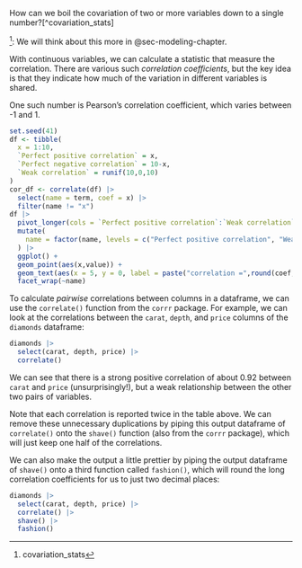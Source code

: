 How can we boil the covariation of two or more variables down to a single number?[^covariation_stats]

^[covariation_stats]: We will think about this more in @sec-modeling-chapter.

With continuous variables, we can calculate a statistic that measure the correlation. There are various such *correlation coefficients*, but the key idea is that they indicate how much of the variation in different variables is shared.

One such number is Pearson's correlation coefficient, which varies between -1 and 1. 

<!-- TODO: add mathematical details to appendix -->

```r
set.seed(41)
df <- tibble(
  x = 1:10,
  `Perfect positive correlation` = x,
  `Perfect negative correlation` = 10-x,
  `Weak correlation` = runif(10,0,10)
)
cor_df <- correlate(df) |>
  select(name = term, coef = x) |>
  filter(name != "x")
df |>
  pivot_longer(cols = `Perfect positive correlation`:`Weak correlation`) |>
  mutate(
    name = factor(name, levels = c("Perfect positive correlation", "Weak correlation", "Perfect negative correlation"))
  ) |>
  ggplot() +
  geom_point(aes(x,value)) +
  geom_text(aes(x = 5, y = 0, label = paste("correlation =",round(coef,3))), data = cor_df) +
  facet_wrap(~name)
```

To calculate *pairwise* correlations between columns in a dataframe, we can use the `correlate()` function from the `corrr` package. For example, we can look at the correlations between the `carat`, `depth`, and `price` columns of the `diamonds` dataframe:

```r
diamonds |>
  select(carat, depth, price) |>
  correlate()
```

We can see that there is a strong positive correlation of about 0.92 between `carat` and `price` (unsurprisingly!), but a weak relationship between the other two pairs of variables. 

Note that each correlation is reported twice in the table above. We can remove these unnecessary duplications by piping this output dataframe of `correlate()` onto the `shave()` function (also from the `corrr` package), which will just keep one half of the correlations.

We can also make the output a little prettier by piping the output dataframe of `shave()` onto a third function called `fashion()`, which will round the long correlation coefficients for us to just two decimal places:

```r
diamonds |>
  select(carat, depth, price) |>
  correlate() |>
  shave() |>
  fashion()
```

<!-- 
ToDo: Exercises
-->

<!-- TODO: 
continuous & categorical: group_by then summarize (note that we cannot group_by a continuous variable...)
categorical variables: counts (cross-tabulation?) and categorical correlation coefficients -> add mathematical details to appendix -->
